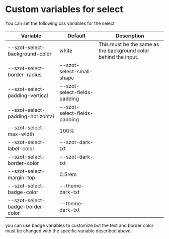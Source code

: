 
<Meta title="Components/FormFields/Select/Custom" />

# Custom variables for select

You can set the following css variables for the select

| Variable                         | Default                        | Description                                                     |
| -------------------------------- | ------------------------------ | --------------------------------------------------------------- |
| --szot-select-background-color   | white                          | This must be the same as the background color behind the input. |
| --szot-select-border-radius      | --szot-select-small-shape      |                                                                 |
| --szot-select-padding-vertical   | --szot-select-fields-padding   |                                                                 |
| --szot-select-padding-horizontal | --szot-select-fields-padding   |                                                                 |
| --szot-select-max-width          | 100%                          |                                                                 |
| --szot-select-label-color        | --szot-dark-txt                |
| --szot-select-border-color       | --szot-dark-txt                |
| --szot-select-margin-top         | 0.5rem                         |
| --szot-select-badge-color        | --theme-dark-txt               |
| --szot-select-badge-border-color | --theme-dark-txt               |

you can use badge variables to customize but the text and border color
must be changed with the specific variable described above.
